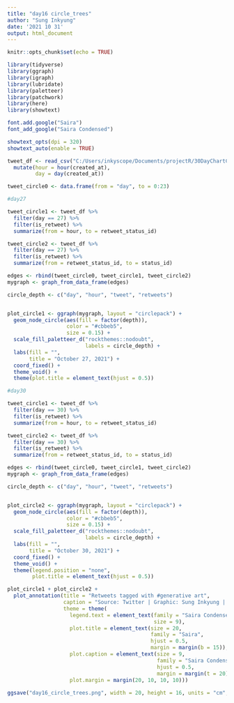 ```yaml
---
title: "day16 circle_trees"
author: "Sung Inkyung"
date: '2021 10 31'
output: html_document
---
```


```r
knitr::opts_chunk$set(echo = TRUE)
```

```r
library(tidyverse)
library(ggraph)
library(igraph)
library(lubridate)
library(paletteer)
library(patchwork)
library(here)
library(showtext)

font.add.google("Saira")
font_add_google("Saira Condensed")

showtext_opts(dpi = 320)
showtext_auto(enable = TRUE)
```


```r
tweet_df <- read_csv("C:/Users/inkyscope/Documents/projectR/30DayChartChallenge/data/tweets_ga.csv") %>% 
  mutate(hour = hour(created_at),
         day = day(created_at))

tweet_circle0 <- data.frame(from = "day", to = 0:23)

#day27

tweet_circle1 <- tweet_df %>% 
  filter(day == 27) %>% 
  filter(is_retweet) %>% 
  summarize(from = hour, to = retweet_status_id)

tweet_circle2 <- tweet_df %>% 
  filter(day == 27) %>% 
  filter(is_retweet) %>% 
  summarize(from = retweet_status_id, to = status_id)

edges <- rbind(tweet_circle0, tweet_circle1, tweet_circle2)
mygraph <- graph_from_data_frame(edges)

circle_depth <- c("day", "hour", "tweet", "retweets")


plot_circle1 <- ggraph(mygraph, layout = "circlepack") +
  geom_node_circle(aes(fill = factor(depth)),
                   color = "#cbbeb5",
                   size = 0.15) +
  scale_fill_paletteer_d("rockthemes::nodoubt",
                         labels = circle_depth) +
  labs(fill = "",
       title = "October 27, 2021") +
  coord_fixed() +
  theme_void() +
  theme(plot.title = element_text(hjust = 0.5))

```

```r
#day30

tweet_circle1 <- tweet_df %>% 
  filter(day == 30) %>% 
  filter(is_retweet) %>% 
  summarize(from = hour, to = retweet_status_id)

tweet_circle2 <- tweet_df %>% 
  filter(day == 30) %>% 
  filter(is_retweet) %>% 
  summarize(from = retweet_status_id, to = status_id)

edges <- rbind(tweet_circle0, tweet_circle1, tweet_circle2)
mygraph <- graph_from_data_frame(edges)

circle_depth <- c("day", "hour", "tweet", "retweets")


plot_circle2 <- ggraph(mygraph, layout = "circlepack") +
  geom_node_circle(aes(fill = factor(depth)),
                   color = "#cbbeb5",
                   size = 0.15) +
  scale_fill_paletteer_d("rockthemes::nodoubt",
                         labels = circle_depth) +
  labs(fill = "",
       title = "October 30, 2021") +
  coord_fixed() +
  theme_void() +
  theme(legend.position = "none",
        plot.title = element_text(hjust = 0.5))

```


```r
plot_circle1 + plot_circle2 +
  plot_annotation(title = "Retweets tagged with #generative art",
                  caption = "Source: Twitter | Graphic: Sung Inkyung | Credit: @gkaramanis",
                  theme = theme(
                    legend.text = element_text(family = "Saira Condensed",
                                               size = 9),
                    plot.title = element_text(size = 20,
                                              family = "Saira",
                                              hjust = 0.5,
                                              margin = margin(b = 15)),
                    plot.caption = element_text(size = 9,
                                                family = "Saira Condensed",
                                                hjust = 0.5,
                                                margin = margin(t = 20)),
                    plot.margin = margin(20, 10, 10, 10))) 
                  
ggsave("day16_circle_trees.png", width = 20, height = 16, units = "cm", dpi = 300)
```

